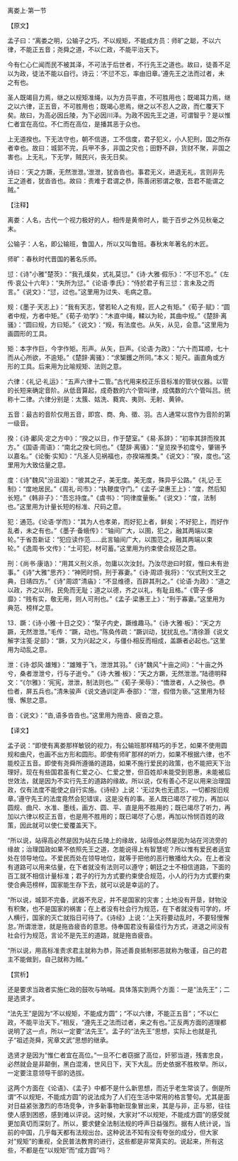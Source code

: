 

离娄上·第一节

【原文】

孟子曰：“离娄之明，公输子之巧，不以规矩，不能成方员：师旷之聪，不以六律，不能正五音；尧舜之道，不以仁政，不能平治天下。

今有仁心仁闻而民不被其泽，不可法于后世者，不行先王之道也。故曰，徒善不足以为政，徒法不能以自行。诗云：‘不愆不忘，率由旧章。’遵先王之法而过者，未之有也。

圣人既竭目力焉，继之以规矩准绳，以为方员平直，不可胜用也；既竭耳力焉，继之以六律，正五音，不可胜用也；既竭心思焉，继之以不忍人之政，而仁覆天下矣。故曰，为高必因丘陵，为下必因川泽。为政不因先王之道，可谓智乎？是以惟仁者宜在高位。不仁而在高位，是播其恶于众也。

上无道揆也。下无法守也，朝不信道，工不信度，君子犯义，小人犯刑，国之所存者幸也。故曰：城郭不完，兵甲不多，非国之灾也；田野不辟，货财不聚，非国之害也。上无礼，下无学，贼民兴，丧无日矣。

诗曰：‘天之方蹶，无然泄泄。’泄泄，犹沓沓也。事君无义，进退无礼，言则非先王之道者，犹沓沓也。故曰：责难于君谓之恭，陈善闭邪谓之敬，吾君不能谓之贼。”

【注释】

离娄：人名，古代一个视力极好的人，相传是黄帝时人，能于百步之外见秋毫之末。

公输子：人名，即公输班，鲁国人，所以又叫鲁班。春秋末年著名的木匠。

师旷：春秋时代晋国的著名乐师。

愆：《诗"小雅"楚茨》：“我孔熯矣，式礼莫愆。”《诗·大雅·假乐》：“不愆不忘。”《左传·哀公十六年》：“失所为愆。”《论语·季氏》：“侍於君子有三愆：言未及之而言。”《说文》：“愆，过也。”这里用为过失、毛病之意。

规：《墨子·天志上》：“我有天志，譬若轮人之有规，匠人之有矩。”《荀子·赋》：“圆者中规，方者中矩。”《荀子·劝学》：“木直中绳，輮以为轮，其曲中规。”《楚辞·离骚》：“圆曰规，方曰矩。”《说文》：“规，有法度也。从矢，从见，会意。”这里用为画圆形的工具。

矩：本字作巨，今字作矩。形声。从矢，巨声。《论语·为政》：“六十而耳顺，七十而从心所欲，不逾矩。”《楚辞·离骚》：“求榘鑊之所同。”本义：矩尺。画直角或方形的工具。后来用为比喻规矩、法则之意。

六律：《礼记·礼运》：“五声六律十二管。”古代用来校正乐音标准的管状仪器。以管的长短来确定音阶。从低音算起，成奇数的六个管叫律，成偶数的六个管叫吕。统称十二律。六律分别是：太簇、姑洗、蕤宾、夷则、无射、黄钟。

五音：最古的音阶仅用五音，即宫、商、角、徵、羽。古人通常以宫作为音阶的第一级音。

揆：《诗·鄘风·定之方中》：“揆之以日，作于楚室。”《易·系辞》：“初率其辞而揆其方。”《国语·周语》：“南北之揆七同也。”《楚辞·离骚》：“皇览揆予初度兮，肇锡予以嘉名。”《论衡·实知》：“凡圣人见祸福也，亦揆端推类。”《说文》：“揆，度也。”这里用为大致估量之意。

度：《诗"魏风"汾沮洳》：“彼其之子，美无度。美无度，殊异乎公路。”《礼记·王制》：“度地居民。”《周礼·司市》：“执鞭度守门。”《孟子·梁惠王上》：“度，然后知长短。”《韩非子》：“吾忘持度。”《虞书》：“同律度量衡。”《说文》：“度，法制也。”这里用为计量长短的标准、尺码之意。

犯：通范。《论语·学而》：“其为人也孝弟，而好犯上者，鲜矣；不好犯上，而好作乱者，未之有也。”《墨子·备蛾传》：“轴间广大，以圉，犯之，融其两端以束轮。”于省吾新证：“犯应读作范……此言轴间广大，以围范之，融其两端以束轮。”《逸周书·文传》：“土可犯，材可蓄。”这里用为约束使合规范之意。

刑：《尚书·康诰》：“用其义刑义杀，勿庸以次汝封。乃汝尽逊曰时叙，惟曰未有逊事。”《诗"大雅"思齐》：“神罔时恫，刑于寡妻。”《诗·周颂·我将》：“仪式刑文王之典，日靖四方。”《诗"周颂"清庙》：“不显维德，百辟其刑之。”《论语·为政》：“道之以政，齐之以刑，民免而无耻；道之以德，齐之以礼，有耻且格。”《管子·侈靡》：“贱有实，敬无用，则人可刑也。”《孟子·梁惠王上》：“刑于寡妻。”这里用为典范、榜样之意。

13．蹶：《诗·小雅·十日之交》：“棸子内史，蹶维趣马。”《诗·大雅·板》：“天之方蹶，无然泄泄。”毛传：“蹶，动也。”陈奂传疏：“蹶训动，犹扰乱也。”清徐灏《说文解字注笺·足部》：“蹶，又为兴起之义，与僵仆相反而相成，盖蹶者必起也。”这里用为动乱之意。

泄：《诗·邶风·雄雉》：“雄雉于飞，泄泄其羽。”《诗"魏风"十亩之间》：“十亩之外兮，桑者泄泄兮，行与子逝兮。”《诗·大雅·板》：“天之方蹶，无然泄泄。”陆德明释文：“《尔雅》：‘宪宪，泄泄，制法则也。’”《荀子·荣辱》：“憍泄者，人之殃也。恭俭者，屏五兵也。”清朱骏声《说文通训定声·泰部》：“泄，假借为亵。”这里用为轻慢、懈怠之意。

沓：《说文》：“沓,语多沓沓也。”这里用为拖沓、疲沓之意。

【译文】

孟子说：“即使有离娄那样敏锐的视力，有公输班那样精巧的手艺，如果不使用圆规和曲尺，也画不出方形和圆形。即使有师旷那样的听力，如果不根据六律，也不能校正五音。即使有尧舜所遵循的道路，如果不施行爱民的政策，也不能把天下治理好。现在有些国君虽有仁爱之心、仁爱之誉，但百姓却未能受到恩惠，未能被后世效法，就是因为不实行先王的道路的缘故。所以说，仅有善心不足以用来治理国政，仅有法度不能使之自行实施。《诗经》上说：‘无过失也无遗忘，一切都按旧规章。’遵守先王的法度竟然会犯错误，这是没有的事。圣人既已竭尽了视力，再加以圆规、曲尺、水准、墨线，画方、圆、平、直是用不胜用的；既已竭尽了听力，再加以六律以校正五音，也是用不胜用的；既已竭尽了心思，再加以怜悯百姓的政策，因此就可以使仁爱覆盖天下。

“所以说，站得高必然是因为站在丘陵上的缘故，站得低必然是因为站在河流旁的缘故；治理国政如果不依照先王之道，怎能说得上有智慧呢？所以惟有爱民者适宜处在领导地位。不爱民而处在领导地位，就等于把他的恶行散播给大众。在上者没有道路可以用来估量，在下者就没有法则可以遵守；朝廷之士不相信道路，下面的百工就不相信计量标准；君子的行为方式要约束使合规范，小人的行为方式要约束使合典范榜样，国家能生存下去，就可以说是幸运的了。

“所以说，城郭不完备，武器不充足，并不是国家的灾害；土地没有开垦，财物没有积聚，也不是国家的祸害；在上者没有社会行为规范，在下者就没有可学的，坏人横行，国家的灭亡就指日可待了。《诗经》上说：‘上天将要动乱时，不要轻慢懈怠。’所谓泄泄，就是拖沓疲沓的意思。侍奉国君没有最佳行为方式，进退之间没有社会行为规范，言论不是先王的道路，就是拖沓疲沓。

“所以说，用高标准责求君主就称为恭，陈述善良抵制邪恶就称为敬谨，自己的君主不能做到，自己就称为贼。”

【赏析】

还是要求当政者实施仁政的鼓吹与呐喊。具体落实到两个方面：一是“法先王”；二是选贤才。

“法先王”是因为“不以规矩，不能成方圆”；“不以六律，不能正五音”；“不以仁政，不能平治天下。”相反，“遵先王之法而过者，来之有也。”正反两方面的道理都说明了这一点，所以一定要“法先王”。孟子的“法先王”思想，实际上也就是孔子“祖述尧舜，宪章文武”思想的继承。

选贤才是因为“惟仁者宜在高位。”一旦不仁者窃据了高位，奸邪当道，残害忠良，必然就会是非颠倒，黑白混淆，世风日下，天下大乱。历史依据不胜枚举。所以，一定要注意领导干部的选拔。

这两个方面在《论语》、《孟子》中都不是什么新思想，而近乎老生常谈了。倒是所谓“不以规矩，不能成方圆”的说法成为了人们在生活中常用的格言警句。尤其是面对日益紧张激烈的市场竞争，许多新事物新现象冒出来，其是与非，正与邪，往往使人感到困惑，感到难以评说。这时候，大家对“不以规矩，不能成方圆”的感受就更加真切而深刻了。所以，要求健全法制法规的呼声日益强烈。据有人统计说，当前的中国，几乎每天都有法规出台。这种说法不知有没有夸张的成分，但大家对“规矩”的重视，全民普法教育的进行，这些都是非常真实的。说起来，所有这些，不都是在“以规矩”而“成方圆”吗？


